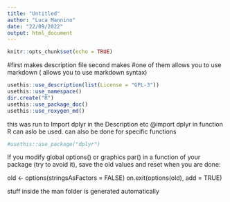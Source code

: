 ```yaml
---
title: "Untitled"
author: "Luca Mannino"
date: "22/09/2022"
output: html_document
---
```


```r
knitr::opts_chunk$set(echo = TRUE)
```



#first makes description file second makes
#one of them allows you to use markdown ( allows you to use markdown syntax)
```r
usethis::use_description(list(License = "GPL-3"))
usethis::use_namespace()
dir.create("R")
usethis::use_package_doc()
usethis::use_roxygen_md()
```

this was run to Import
                  dplyr in the Description etc
@import dplyr  in function R can aslo be used.
can also be done for specific functions
```r
#usethis::use_package("dplyr")
```

If you modify global options() or graphics par() in a function of your package (try to avoid it), save the old values and reset when you are done:

old <- options(stringsAsFactors = FALSE)
on.exit(options(old), add = TRUE)

stuff inside the man folder is generated automatically






